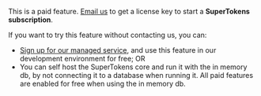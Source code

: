 
<CustomAdmonition type="paid-feature">

This is a paid feature. [Email us](mailto:team@supertokens.com) to get a license key to start a **SuperTokens subscription**.

If you want to try this feature without contacting us, you can:
- [Sign up for our managed service](https://supertokens.com/auth), and use this feature in our development environment for free; OR
- You can self host the SuperTokens core and run it with the in memory db, by not connecting it to a database when running it. All paid features are enabled for free when using the in memory db.

</CustomAdmonition>
